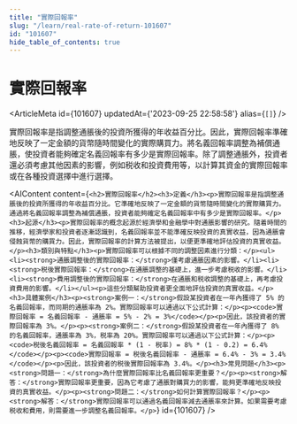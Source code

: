 ```yaml
---
title: "實際回報率"
slug: "/learn/real-rate-of-return-101607"
id: "101607"
hide_table_of_contents: true
---
```



# 實際回報率

<ArticleMeta id={101607} updatedAt={'2023-09-25 22:58:58'} alias={`[]`} />
<div className='border-solid border-b border-t-0 my-4 border-[var(--ifm-color-gray-300)]' />

實際回報率是指調整通脹後的投資所獲得的年收益百分比。因此，實際回報率準確地反映了一定金額的貨幣隨時間變化的實際購買力。將名義回報率調整為補償通脹，使投資者能夠確定名義回報率有多少是實際回報率。除了調整通脹外，投資者還必須考慮其他因素的影響，例如税收和投資費用等，以計算其資金的實際回報率或在各種投資選擇中進行選擇。

<AIContent content={`<h2>實際回報率</h2><h3>定義</h3><p>實際回報率是指調整通脹後的投資所獲得的年收益百分比。它準確地反映了一定金額的貨幣隨時間變化的實際購買力。通過將名義回報率調整為補償通脹，投資者能夠確定名義回報率中有多少是實際回報率。</p><h3>起源</h3><p>實際回報率的概念起源於經濟學和金融學中對通脹影響的研究。隨着時間的推移，經濟學家和投資者逐漸認識到，名義回報率並不能準確反映投資的真實收益，因為通脹會侵蝕貨幣的購買力。因此，實際回報率的計算方法被提出，以便更準確地評估投資的真實收益。</p><h3>類別與特點</h3><p>實際回報率可以根據不同的調整因素進行分類：</p><ul><li><strong>通脹調整後的實際回報率：</strong>僅考慮通脹因素的影響。</li><li><strong>税後實際回報率：</strong>在通脹調整的基礎上，進一步考慮税收的影響。</li><li><strong>費用調整後的實際回報率：</strong>在通脹和税收調整的基礎上，再考慮投資費用的影響。</li></ul><p>這些分類幫助投資者更全面地評估投資的真實收益。</p><h3>具體案例</h3><p><strong>案例一：</strong>假設某投資者在一年內獲得了 5% 的名義回報率，而同期的通脹率為 2%。實際回報率可以通過以下公式計算：</p><p><code>實際回報率 = 名義回報率 - 通脹率 = 5% - 2% = 3%</code></p><p>因此，該投資者的實際回報率為 3%。</p><p><strong>案例二：</strong>假設某投資者在一年內獲得了 8% 的名義回報率，通脹率為 3%，税率為 20%。實際回報率可以通過以下公式計算：</p><p><code>税後名義回報率 = 名義回報率 * (1 - 税率) = 8% * (1 - 0.2) = 6.4%</code></p><p><code>實際回報率 = 税後名義回報率 - 通脹率 = 6.4% - 3% = 3.4%</code></p><p>因此，該投資者的税後實際回報率為 3.4%。</p><h3>常見問題</h3><p><strong>問題一：</strong>為什麼實際回報率比名義回報率更重要？</p><p><strong>解答：</strong>實際回報率更重要，因為它考慮了通脹對購買力的影響，能夠更準確地反映投資的真實收益。</p><p><strong>問題二：</strong>如何計算實際回報率？</p><p><strong>解答：</strong>實際回報率可以通過名義回報率減去通脹率來計算。如果需要考慮税收和費用，則需要進一步調整名義回報率。</p>`} id={101607} />
